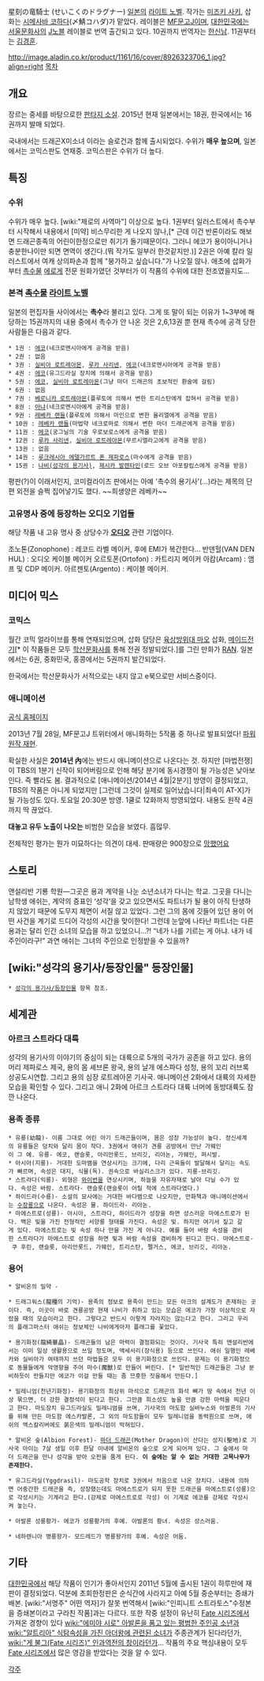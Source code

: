 星刻の竜騎士 (せいこくのドラグナー)
[[일본]]의 [[라이트 노벨]]. 작가는 [[미즈키 사키]], 삽화는 [[시메사바 코하다]](〆鯖コハダ)가 맡았다. 레이블은 [[MF문고J]]이며, [[대한민국]]에는 [[서울문화사]]의 [[J노블]] 레이블로 번역 출간되고 있다. 10권까지 번역자는 [[한신남]]. 11권부터는 [[김경훈]].

http://image.aladin.co.kr/product/1161/16/cover/8926323706_1.jpg?align=right [[목차]]

== 개요 ==
장르는 중세를 바탕으로한 [[판타지 소설]]. 2015년 현재 일본에서는 18권, 한국에서는 16권까지 발매 되었다.

국내에서는 드래곤X미소녀 이라는 슬로건과 함께 출시되었다. 수위가 '''매우 높으며''', 일본에서는 코믹스판도 연재중. 코믹스판은 수위가 더 높다.

== 특징 ==
=== '''수위''' ===
수위가 매우 높다. [wiki:"제로의 사역마"] 이상으로 높다.
1권부터 일러스트에서 촉수부터 시작해서 내용에서 [미약] 비스무리한 게 나오지 않나,[*  근데 이건 반론이라도 해보면 드래곤종족의 어린이한정으로만 취기가 돌기때문이다. 그러니 에코가 용이아니거나 충분한나이만 되면 면역이 생긴다.(뭐 작가도 일부러 한것같지만.)] 2권은 아예 칼라 일러스트에서 여캐 상의파손과 함께 "붕가하고 싶습니다."가 나오질 않나. 애초에 삽화가부터 [[촉수물]] [[에로게]] 전문 원화가였던 것부터가 이 작품의 수위에 대한 전조였을지도...

=== 본격 [[촉수물]] [[라이트 노벨]] ===
일본의 편집자들 사이에서는 '''촉수'''라 불리고 있다. 그게 또 말이 되는 이유가 1~3부에 해당하는 15권까지의 내용 중에서 촉수가 안 나온 것은 2,6,13권 뿐 현재 촉수에 공격 당한 사람들은 다음과 같다.

 * 1권 : [[에코(성각의 용기사)|에코]](네크로멘시아에게 공격을 받음)
 * 2권 : 없음
 * 3권 : [[실비아 로트레아몬]], [[루카 사리넨]], [[에코(성각의 용기사)|에코]](네크로멘시아에게 공격을 받음)
 * 4권 : [[에코(성각의 용기사)|에코]](유그드라실 장치에 의해서 공격을 받음)
 * 5권 : [[에코(성각의 용기사)|에코]], [[실비아 로트레아몬]](그냥 마더 드래곤의 초보적인 환술에 걸림)
 * 6권 : 없음
 * 7권 : [[베로니카 로트레아몬]](플루토에 의해서 변한 트리스탄에게 잡혀서 공격을 받음)
 * 8권 : [[아냐(성각의 용기사)|아냐]](네크로멘시아에게 공격을 받음)
 * 9권 : [[레베카 랜들]](플루토에 의해서 마인으로 변한 율리엘에게 공격을 받음)
 * 10권 : [[레베카 랜들]](마법약 네크로마로 의해서 변한 마더 드래곤에게 공격을 받음) 
 * 11권 : [[에코(성각의 용기사)|에코]](궁그닐의 기술 우로보로스에게 공격을 받음)
 * 12권 : [[루카 사리넨]], [[실비아 로트레아몬]](무르시엘라고에게 공격을 받음)
 * 13권 : 없음
 * 14권 : [[루크레시아 에델가르트 폰 제파로스]](마수에게 공격을 받음)
 * 15권 : [[나비(성각의 용기사)]], [[제시카 발렌타인]](로드 오브 아포칼립스에게 공격을 받음)
 

평판(?)이 이래서인지, 코미컬라이즈 판에서는 아예 '촉수의 용기사'(...)라는 제목의 단편 외전을 슬쩍 집어넣기도 했다. ~~희생양은 레베카~~
=== 고유명사 중에 등장하는 오디오 기업들 ===
해당 작품 내 고유 명사 중 상당수가 '''[[오디오]]''' 관련 기업이다.

조노톤(Zonophone) : 레코드 라벨 메이커, 후에 EMI가 복간한다...
반덴헐(VAN DEN HUL) : 오디오 케이블 메이커
오르토폰(Ortofon) : 카트리지 메이커
아캄(Arcam) : 앰프 및 CDP 메이커.
아르젠토(Argento) : 케이블 메이커.

== 미디어 믹스 ==
=== 코믹스 ===
월간 코믹 얼라이브를 통해 연재되었으며, 삽화 담당은 [[육상방위대 마오]] 삽화, [[메이드전기]][* 이 작품들은 모두 [[학산문화사]]를 통해 전권 정발되었다.]를 그린 만화가 [[RAN]]. 일본에서는 6권, 중화민국, 홍콩에서는 5권까지 발간되었다.

한국에서는 학산문화사가 서적으로는 내지 않고 e북으로만 서비스중이다.
=== 애니메이션 ===
[http://www.seikokutv.com/ 공식 홈페이지]

2013년 7월 28일, MF문고J 트위터에서 애니화하는 5작품 중 하나로 발표되었다! [http://www.youtube.com/watch?feature=player_embedded&v=_-c1e3-1JGU 파워 원작 재현].

확실한 사실은 '''2014년 內'''에는 반드시 애니메이션으로 나온다는 것. 하지만 [마법전쟁]이 TBS의 1분기 신작이 되어버림으로 인해 해당 분기에 동시경쟁이 될 가능성은 낮아보인다. 즉 빨라도 봄. 결과적으로 [애니메이션/2014년 4월|2분기] 방영이 결정되었고, TBS의 작품은 아니게 되었지만 [그런데 그것이 실제로 일어났습니다|최속이 AT-X]가 될 가능성도 있다. 토요일 20:30분 방영. 1쿨로 12화까지 방영되었다. 내용도 원작 4권까지 딱 끊었다.

'''대놓고 유두 노출이 나오는''' 비범한 모습을 보였다. 흠많무.

전체적인 평가는 뭔가 미묘하다는 의견이 대세. 판매량은 900장으로 [[망했어요]]
== 스토리 ==
앤설리반 기룡 학원―그곳은 용과 계약을 나눈 소년소녀가 다니는 학교. 그곳을 다니는 남학생 애쉬는, 계약의 증표인 ‘성각’을 갖고 있으면서도 파트너가 될 용이 아직 탄생하지 않았기 때문에 도무지 체면이 서질 않고 있었다. 그런 그의 몸에 깃들어 있던 용이 어떤 사건을 계기로 드디어 각성의 시간을 맞이한다! 그런데 눈앞에 나타난 파트너는 다른 용과는 달리 인간 소녀의 모습을 하고 있었으니…?!
“네가 나를 기르는 게 아냐. 내가 네 주인이라구!” 과연 애쉬는 그녀의 주인으로 인정받을 수 있을까?

== [wiki:"성각의 용기사/등장인물" 등장인물] ==
 * [[성각의 용기사/등장인물]] 항목 참조.

== 세계관 ==
=== 아르크 스트라다 대륙 ===
성각의 용기사의 이야기의 중심이 되는 대륙으로 5개의 국가가 공존을 하고 있다.
용의 머리 제파로스 제국, 용의 몸 셰브론 왕국, 용의 날개 에스파다 성청, 용의 꼬리 러브록 상공도시연합. 그리고 용의 심장 로트레아몬 기사국.
애니메이션 2화에서 대륙의 자세한 모습을 확인할 수 있다. 그리고 애니 2화에 아르크 스트라다 대륙 너머에 동방대륙도 잠깐 나온다.

=== 용족 종류 ===
 * 유룡(幼龍)- 이름 그대로 어린 아기 드래곤들이며, 몸은 성장 가능성이 높다. 정신세계의 유룡들은 덩치와 달리 몸이 작다. 3권에서 애쉬가 견룡 공방에서 만난 가웨인이 그 예. 유룡- 에코, 랜슬롯, 아리안롯드, 브리깃, 리아논, 가웨인, 퍼시발.
 * 아시아(지룡)- 거대한 도마뱀을 연상시키는 크기에, 다리 근육들이 발달해서 달리는 속도가 빠르며, 속성은 대지, 식물(독). 권속으로 바실리스크가 있다. 지룡-브리깃.
 * 스트라다(익룡)- 외형은 [[와이번]]을 연상시키며, 하늘을 자유자재로 날아 다닐 수가 있다. 속성은 바람. 스트라다- 랜슬롯(랜슬롯이 어릴 적에 스트라다였다.)
 * 하이드라(수룡)- 소설의 묘사에는 거대한 바다뱀으로 나오지만, 만화책과 애니메이션에서는 [[수장룡]]으로 나온다. 속성은 물. 하이드라- 리아논.
 * 마에스트로(성룡)- 아시아, 스트라다, 하이드라가 성장을 하면 성스러운 마에스트로가 된다. 백은 빛을 가진 전형적인 서양룡 형태를 가진다. 속성은 빛. 하지만 여기서 짚고 갈게 있다. 마에스트로는 빛 속성 하나 만을 가진 게 아니다. 예를 들어 바람 속성을 겸비한 스트라다가 마에스트로 성장을 하면 빛과 바람 속성을 겸비하게 된다고 한다. 마에스트로- 쿠 후린, 랜슬롯, 아리안롯드, 가웨인, 트리스탄, 펠거스, 에코, 브리깃, 리아논.

=== 용어 ===
 * 알비온의 밀약 -

 * 드래그워스(龍種의 기억)- 용족의 정보로 용족이 만드는 모든 아크의 설계도가 존재하는 곳이다. 즉, 이곳이 바로 견룡공방 현재 나비가 취하고 있는 모습은 에코가 가장 이상적으로 자랐을 때의 모습이라고 한다. 그렇다고 반드시 이렇게 자라지는 않는다고 한다. 그리고 우리의 플래그마스터 애쉬는 정보체인 나비에게마저 플래그를 꽃았다.

 * 용기화정(龍綺華晶)- 드래곤들의 남은 마력이 결정화되는 것이다. 기사국 특히 앤설리반에서는 이미 일상 생활용으로 쓰일 정도며, 액세서리(장식용) 등으로 쓰인다. 애쉬 일행인 레베카와 실비아가 여태까지 쓰던 마법들은 모두 이 용기화정으로 쓰인다. 문제는 이 용기화정으로 동물들에게 악영향을 주어 마수(魔獸)로 만들어 버린다. [* 일반적인 드래곤들은 그냥 분비하듯이 만들지만 에코가 이걸 만들 때는 좀 므흣한 짓을해서 만든다.]

 * 밀레니엄(천년기화정)- 용기화정의 최상위 마석으로 드래곤의 화석 뼈가 땅 속에서 천년 이상 묶으면, 더 강한 결정석이 된다고 한다. 그만큼 희소성도 높을 만큼 강한 마력을 띄운다고 한다. 마도장치 유그드라실도 밀레니엄을 쓰며, 기사국의 마도함 실바누스와 아발론의 기사를 위해 만든 마도함 에스카발론, 그 외의 마도함들이 모두 밀레니엄을 동력원으로 쓰며, 애쉬의 엑스칼리버에도 붉은색의 밀레니엄이 박혀있다.

 * 알비온 숲(Albion Forest)- [[마더 드래곤]](Mother Dragon)이 산다는 성지(聖地)로 기사국 아이는 7살 생일 이후 한달 이내에 알비온의 숲으로 오게 되어져 있다. 그 숲에서 마더 드래곤을 만나 성각을 받아 오펀을 품게 된다. '''이 숲에는 알 수 없는 거대한 고목나무가 존재한다.'''

 * 유그드라실(Yggdrasil)- 마도공학 장치로 3권에서 처음으로 나온 장치다. 내용에 의하면 어중간한 드래곤을 즉, 성장했는데도 마에스트로가 되지 못한 드래곤을 마에스트로(성룡)으로 각성시키는 기계라고 한다.(강제로 마에스트로로 각성) 이 기계로 에코를 강제로 각성시켜 놓는다.

 * 아발론 성룡황가- 에코가 성룡황가의 후예. 아발론의 황녀. 속성은 성스러움.

 * 네하렌니아 명룡왕가- 모드레드가 명룡왕가의 후예. 속성은 어둠.

== 기타 ==
[[대한민국]]에서 해당 작품이 인기가 좋아서인지 2011년 5월에 출시된 1권이 하루만에 재판이 결정되었다. 덕분에 초회한정판은 순식간에 사라지고 아예 5월 중순부터는 증쇄가 배본. [wiki:"서명주" 어떤 역자]가 잘못 번역해서 [wiki:"인피니트 스트라토스"수정본을 증쇄본이라고 구라친 작품]과는 다르다.
또한 작중 설정이 유난히 [[Fate 시리즈]]에서 가져온 경향이 있다
[[wiki:"에미야 시로" 아발론을 품고 있는 평범한 주인공 소년]]과 [[wiki:"알트리아" 식탐속성을 가진 아더왕에 관련된 소녀]]가 주종관계가 된다라던가, [[wiki:"게 불그(Fate 시리즈)" 인과역전의 창]]이라던가... 작품의 주요 핵심내용이 모두 [[Fate 시리즈]]에서 많은 영감을 받았다는 것을 알 수 있다. 

[[각주]]
